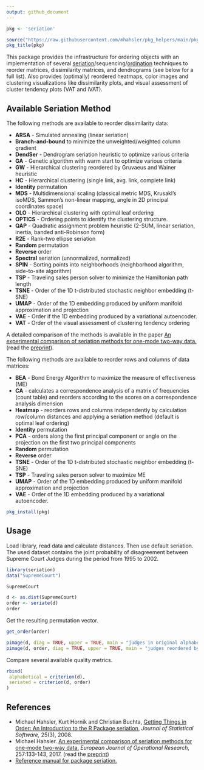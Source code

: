 ```yaml
---
output: github_document
---
```


```r
pkg <- 'seriation'

source("https://raw.githubusercontent.com/mhahsler/pkg_helpers/main/pkg_helpers.R")
pkg_title(pkg)
```


This package provides the infrastructure for ordering objects 
with an implementation of several
[seriation](https://en.wikipedia.org/wiki/Seriation_(archaeology))/sequencing/[ordination](https://en.wikipedia.org/wiki/Ordination_(statistics)) techniques to reorder matrices, dissimilarity
matrices, and dendrograms (see below for a full list). Also provides (optimally) reordered heatmaps, 
color images and clustering visualizations like dissimilarity plots, and
visual assessment of cluster tendency plots (VAT and iVAT).

## Available Seriation Method

The following methods are available to reorder dissimilarity data:

 *  **ARSA** - Simulated annealing (linear seriation)   
 *  **Branch-and-bound** to minimize the unweighted/weighted column gradient 
 *  **DendSer** - Dendrogram seriation heuristic to optimize various criteria
 *  **GA** - Genetic algorithm with warm start to optimize various criteria
 *  **GW** - Hierarchical clustering reordered by Gruvaeus and Wainer heuristic 
 *  **HC** - Hierarchical clustering (single link, avg. link, complete link) 
 *  **Identity** permutation 
 *  **MDS** - Multidimensional scaling (classical metric MDS, Krusakl's isoMDS, Sammon's non-linear mapping, angle in 2D principal coordinates space) 
 *  **OLO** - Hierarchical clustering with optimal leaf ordering 
 *  **OPTICS** - Ordering points to identify the clustering structure.
 *  **QAP** - Quadratic assignment problem heuristic (2-SUM, linear seriation, inertia, banded anti-Robinson form)
 *  **R2E** - Rank-two ellipse seriation 
 *  **Random** permutation
 *  **Reverse** order
 *  **Spectral** seriation (unnormalized, normalized) 
 *  **SPIN** - Sorting points into neighborhoods (neighborhood algorithm, side-to-site algorithm)
 *  **TSP** - Traveling sales person solver to minimize the Hamiltonian path length 
 *  **TSNE** - Order of the 1D t-distributed stochastic neighbor embedding (t-SNE)
 *  **UMAP** - Order of the 1D embedding produced by uniform manifold approximation and projection
 *  **VAE** - Order if the 1D embedding produced by a variational autoencoder.
 *  **VAT** - Order of the visual assessment of clustering tendency ordering 
  
A detailed comparison of the methods is available in the paper 
[An experimental comparison of seriation methods for one-mode two-way data.](http://dx.doi.org/10.1016/j.ejor.2016.08.066) (read the [preprint](https://michael.hahsler.net/research/paper/EJOR_seriation_2016.pdf)).
  
  
The following methods are available to reorder rows and columns of data matrices:

 *  **BEA** - Bond Energy Algorithm to maximize the measure of effectiveness (ME) 
 *  **CA** - calculates a correspondence analysis of a matrix of frequencies (count table)
      and reorders according to the scores on a correspondence analysis dimension
 *  **Heatmap** - reorders rows and columns independently by calculation row/column distances 
      and applying a seriation method (default is optimal leaf ordering) 
 *  **Identity** permutation 
 *  **PCA** - orders along the first principal component or angle on the projection on the first two principal components
 *  **Random** permutation 
 *  **Reverse** order
 *  **TSNE** - Order of the 1D t-distributed stochastic neighbor embedding (t-SNE)
 *  **TSP** - Traveling sales person solver to maximize ME 
 *  **UMAP** - Order of the 1D embedding produced by uniform manifold approximation and projection
 *  **VAE** - Order of the 1D embedding produced by a variational autoencoder.

```r
pkg_install(pkg)
```

## Usage

Load library, read data and calculate distances. Then use default seriation. The used dataset 
contains the joint probability of disagreement between Supreme Court Judges during the period
from 1995 to 2002.
```r
library(seriation)
data("SupremeCourt")

SupremeCourt

d <- as.dist(SupremeCourt)
order <- seriate(d)
order
```

Get the resulting permutation vector.
```r
get_order(order)
```

```r
pimage(d, diag = TRUE, upper = TRUE, main = "judges in original alphabetical order")
pimage(d, order, diag = TRUE, upper = TRUE, main = "judges reordered by seriation")
```



Compare several available quality metrics.
```r
rbind(
 alphabetical = criterion(d),
 seriated = criterion(d, order)
)
```

## References

* Michael Hahsler, Kurt Hornik and Christian Buchta, [Getting Things in Order: An Introduction to the R Package seriation,](http://dx.doi.org/10.18637/jss.v025.i03) _Journal of Statistical Software,_ 25(3), 2008.
* Michael Hahsler. [An experimental comparison of seriation methods for one-mode two-way data.](http://dx.doi.org/10.1016/j.ejor.2016.08.066) _European Journal of Operational Research,_ 257:133-143, 2017. (read the [preprint](https://michael.hahsler.net/research/paper/EJOR_seriation_2016.pdf))
* [Reference manual for package seriation.](https://www.rdocumentation.org/packages/seriation/)

